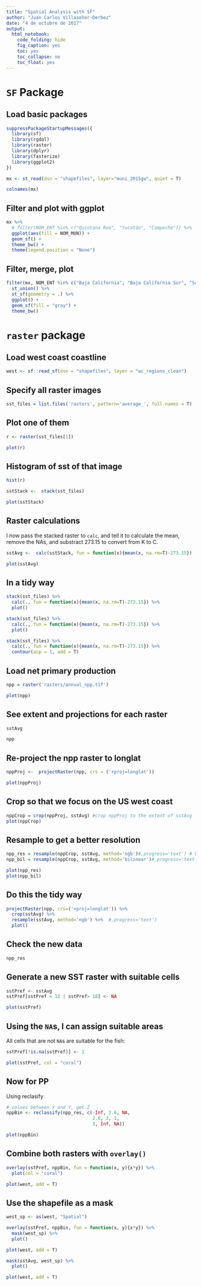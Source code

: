 ```yaml
---
title: "Spatial Analysis with SF"
author: "Juan Carlos Villaseñor-Derbez"
date: "4 de octubre de 2017"
output: 
  html_notebook:
    code_folding: hide
    fig_caption: yes
    toc: yes
    toc_collapse: no
    toc_float: yes
---
```


# `SF` Package

## Load basic packages

```r
suppressPackageStartupMessages({
  library(sf)
  library(rgdal)
  library(raster)
  library(dplyr)
  library(fasterize)
  library(ggplot2)
})
```


```r
mx <- st_read(dsn = "shapefiles", layer="muni_2015gw", quiet = T)
```

```r
colnames(mx)
```

## Filter and plot with ggplot

```r
mx %>% 
  # filter(NOM_ENT %in% c("Quintana Roo", "Yucatán", "Campeche")) %>% 
  ggplot(aes(fill = NOM_MUN)) +
  geom_sf() +
  theme_bw() +
  theme(legend.position = "None")
```

## Filter, merge, plot

```r
filter(mx, NOM_ENT %in% c("Baja California", "Baja California Sur", "Sonora", "Sinaloa")) %>% 
  st_union() %>% 
  st_sf(geometry = .) %>% 
  ggplot() +
  geom_sf(fill = "gray") +
  theme_bw()
```

# `raster` package

## Load west coast coastline

```r
west <- sf::read_sf(dsn = "shapefiles", layer = "wc_regions_clean")
```

## Specify all raster images

```r
sst_files = list.files('rasters', pattern='average_', full.names = T)
```

## Plot one of them

```r
r <- raster(sst_files[1])

plot(r)
```

## Histogram of sst of that image

```r
hist(r)
```


```r
sstStack <-  stack(sst_files)

plot(sstStack)
```

## Raster calculations

I now pass the stacked raster to `calc`, and tell it to calculate the mean, remove the NAs, and substract 273.15 to convert from K to C.

```r
sstAvg <-  calc(sstStack, fun = function(x){mean(x, na.rm=T)-273.15})

plot(sstAvg)
```


## In a tidy way

```r
stack(sst_files) %>% 
  calc(., fun = function(x){mean(x, na.rm=T)-273.15}) %>% 
  plot()
```

```r
stack(sst_files) %>% 
  calc(., fun = function(x){mean(x, na.rm=T)-273.15}) %>% 
  plot()

stack(sst_files) %>% 
  calc(., fun = function(x){mean(x, na.rm=T)-273.15}) %>% 
  contour(asp = 1, add = T)
```

## Load net primary production

```r
npp = raster('rasters/annual_npp.tif')

plot(npp)
```

## See extent and projections for each raster

```r
sstAvg

npp
```

## Re-project the npp raster to longlat

```r
nppProj <-  projectRaster(npp, crs = ('+proj=longlat'))

plot(nppProj)
```

## Crop so that we focus on the US west coast

```r
nppCrop = crop(nppProj, sstAvg) #crop nppProj to the extent of sstAvg
plot(nppCrop)
```

## Resample to get a better resolution

```r
npp_res = resample(nppCrop, sstAvg, method='ngb')#,progress='text') # Using nearest neighbor
npp_bil = resample(nppCrop, sstAvg, method='bilinear')#,progress='text') # Using bilinear

plot(npp_res)
plot(npp_bil)
```

## Do this the tidy way

```r
projectRaster(npp, crs=('+proj=longlat')) %>%
  crop(sstAvg) %>%
  resample(sstAvg, method='ngb') %>%  #,progress='text')
  plot()
```


## Check the new data

```r
npp_res
```


## Generate a new SST raster with suitable cells

```r
sstPref <- sstAvg
sstPref[sstPref < 12 | sstPref> 18] <- NA

plot(sstPref)

```

## Using the `NA`s, I can assign suitable areas

All cells that are not `NA`s are suitable for the fish:

```r
sstPref[!is.na(sstPref)] <- 1

plot(sstPref, col = "coral")
```

## Now for PP

Using reclasify

```r
# values between X and Y, get Z
nppBin <- reclassify(npp_res, c(-Inf, 2.6, NA,
                                2.6, 3, 1,
                                3, Inf, NA))

plot(nppBin)
```

## Combine both rasters with `overlay()`

```r
overlay(sstPref, nppBin, fun = function(x, y){x*y}) %>% 
  plot(col = "coral")

plot(west, add = T)
```

## Use the shapefile as a mask

```r
west_sp <- as(west, "Spatial")

overlay(sstPref, nppBin, fun = function(x, y){x*y}) %>% 
  mask(west_sp) %>% 
  plot()

plot(west, add = T)

```


```r
mask(sstAvg, west_sp) %>% 
  plot()

plot(west, add = T)
```


